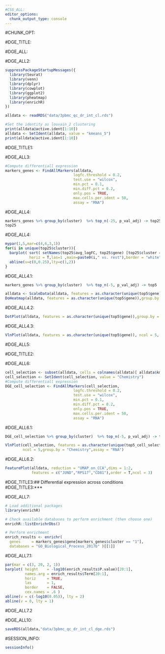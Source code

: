 ```yaml
---
#CSS_ALL:
editor_options: 
  chunk_output_type: console
---
```


#CHUNK_OPT:

#DGE_TITLE:

#DGE_ALL:

#DGE_ALL2:

```r
suppressPackageStartupMessages({
  library(Seurat)
  library(venn)
  library(dplyr)
  library(cowplot)
  library(ggplot2)
  library(pheatmap)
  library(enrichR)
})

alldata <- readRDS("data/3pbmc_qc_dr_int_cl.rds")

#Set the identity as louvain_2 clustering
print(alldata@active.ident[1:10])
alldata <- SetIdent(alldata, value = "kmeans_5")
print(alldata@active.ident[1:10])
```

#DGE_TITLE1:

#DGE_ALL3:

```r
#Compute differentiall expression
markers_genes <- FindAllMarkers(alldata,
                               logfc.threshold = 0.2,
                               test.use = "wilcox",
                               min.pct = 0.1,
                               min.diff.pct = 0.2,
                               only.pos = TRUE,
                               max.cells.per.ident = 50,
                               assay = "RNA")
```

#DGE_ALL4:

```r
markers_genes %>% group_by(cluster)  %>% top_n(-25, p_val_adj) -> top25
top25
```

#DGE_ALL4:

```r
mypar(1,5,mar=c(4,6,3,1))
for(i in unique(top25$cluster)){
  barplot( sort( setNames(top25$avg_logFC, top25$gene) [top25$cluster == i], F),
           horiz = T,las=1 ,main=paste0(i," vs. rest"),border = "white", yaxs="i" )
  abline(v=c(0,0.25),lty=c(1,2))
}
```

#DGE_ALL4.1:

```r
markers_genes %>% group_by(cluster)  %>% top_n(-5, p_val_adj) -> top5

alldata <- ScaleData(alldata, features = as.character(unique(top5$gene)), assay = "RNA")
DoHeatmap(alldata, features = as.character(unique(top5$gene)),group.by = "kmeans_5", assay = "RNA")
```

#DGE_ALL4.2:

```r
DotPlot(alldata, features = as.character(unique(top5$gene)),group.by = "kmeans_5",assay = "RNA")+coord_flip()
```

#DGE_ALL4.3:

```r
VlnPlot(alldata, features = as.character(unique(top5$gene)), ncol = 5, group.by = "kmeans_5",assay = "RNA")
```

#DGE_ALL5:

#DGE_TITLE2:

#DGE_ALL6:

```r
cell_selection <- subset(alldata, cells = colnames(alldata)[ alldata$kmeans_5 == 4 ])
cell_selection <- SetIdent(cell_selection, value = "Chemistry")
#Compute differentiall expression
DGE_cell_selection <- FindAllMarkers(cell_selection,
                               logfc.threshold = 0.2,
                               test.use = "wilcox",
                               min.pct = 0.1,
                               min.diff.pct = 0.2,
                               only.pos = TRUE,
                               max.cells.per.ident = 50,
                               assay = "RNA")
```

#DGE_ALL6.1:

```r
DGE_cell_selection %>% group_by(cluster)  %>% top_n(-5, p_val_adj) -> top5_cell_selection

VlnPlot(cell_selection, features = as.character(unique(top5_cell_selection$gene)),
        ncol = 5,group.by = "Chemistry",assay = "RNA")
```

#DGE_ALL6.2:

```r
FeaturePlot(alldata, reduction = "UMAP_on_CCA",dims = 1:2,
            features = c("JUND","RPS17","CD81"),order = T,ncol = 3)
```

#DGE_TITLE3:## Differential expression across conditions
#DGE_TITLE3:***

#DGE_ALL7:

```r
# Load additional packages
library(enrichR)

# Check available databases to perform enrichment (then choose one)
enrichR::listEnrichrDbs()

# Perform enrichment
enrich_results <- enrichr(
  genes     = markers_genes$gene[markers_genes$cluster == "1"],
  databases = "GO_Biological_Process_2017b" )[[1]]

```

#DGE_ALL7.1:

```r
par(mar = c(3, 20, 2, 1))
barplot( height    = -log10(enrich_results$P.value)[20:1],
         names.arg = enrich_results$Term[20:1],
         horiz     = TRUE,
         las       = 1,
         border    = FALSE,
         cex.names = .6 )
abline(v = c(-log10(0.05)), lty = 2)
abline(v = 0, lty = 1)
```

#DGE_ALL7.2

#DGE_ALL10:

```r
saveRDS(alldata,"data/3pbmc_qc_dr_int_cl_dge.rds")
```


#SESSION_INFO:

```r
sessionInfo()
```



















